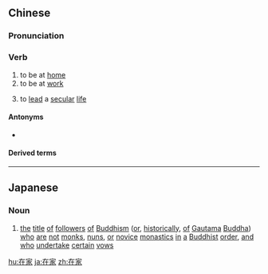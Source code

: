 ==Chinese==
{{zh-forms}}

===Pronunciation===
{{zh-pron
|m=zàijiā
|c=zoi6 gaa1
|cat=v
}}

===Verb===
{{zh-verb}}

# to be at [[home]]
# to be at [[work]]
# {{lb|zh|Buddhism}} to [[lead]] a [[secular]] [[life]]

====Antonyms====
* {{sense|lead a secular life}} {{zh-l|出家}}

====Derived terms====
{{zh-der|在家靠父母，出外靠朋友}}

----

==Japanese==
{{ja-kanjitab|在|家}}
{{wikipedia|lang=ja}}

===Noun===
{{ja-noun|ざいけ}}

# [[the]] [[title]] [[of]] [[followers]] [[of]] [[Buddhism]] ([[or]], [[historically]], [[of]] [[Gautama]] [[Buddha]]) [[who]] [[are]] [[not]] [[monks]], [[nuns]], [[or]] [[novice]] [[monastics]] [[in]] [[a]] [[Buddhist]] [[order]], [[and]] [[who]] [[undertake]] [[certain]] [[vows]]

[[hu:在家]]
[[ja:在家]]
[[zh:在家]]